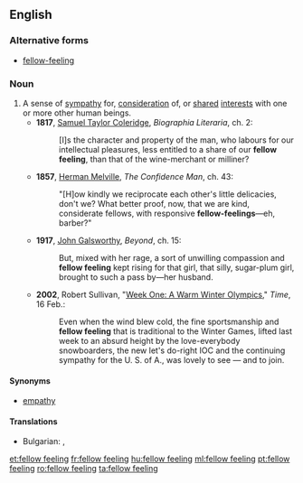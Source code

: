 {{also|fellow-feeling}}
==English==

===Alternative forms===
* [[fellow-feeling]]

===Noun===
{{en-noun}}

# A sense of [[sympathy]] for, [[consideration]] of, or [[shared]] [[interest]]s with one or more other human beings.
#* '''1817''', [[w:Samuel Taylor Coleridge|Samuel Taylor Coleridge]], ''Biographia Literaria'', ch. 2:
#*: [I]s the character and property of the man, who labours for our intellectual pleasures, less entitled to a share of our '''fellow feeling''', than that of the wine-merchant or milliner?
#* '''1857''', [[w:Herman Melville|Herman Melville]], ''The Confidence Man'', ch. 43:
#*: "[H]ow kindly we reciprocate each other's little delicacies, don't we? What better proof, now, that we are kind, considerate fellows, with responsive '''fellow-feelings'''—eh, barber?"
#* '''1917''', [[w:John Galsworthy|John Galsworthy]], ''Beyond'', ch. 15:
#*: But, mixed with her rage, a sort of unwilling compassion and '''fellow feeling''' kept rising for that girl, that silly, sugar-plum girl, brought to such a pass by—her husband.
#* '''2002''', Robert Sullivan, "[http://www.time.com/time/arts/article/0,8599,203479,00.html Week One: A Warm Winter Olympics]," ''Time'', 16 Feb.:
#*: Even when the wind blew cold, the fine sportsmanship and '''fellow feeling''' that is traditional to the Winter Games, lifted last week to an absurd height by the love-everybody snowboarders, the new let's do-right IOC and the continuing sympathy for the U. S. of A., was lovely to see — and to join.

====Synonyms====
* [[empathy]]

====Translations====
{{trans-top|A sense of [[sympathy]]}}
* Bulgarian: {{t+|bg|симпатия|f}}, {{t+|bg|разбирателство|n}}
{{trans-mid}}

{{trans-bottom}}

[[et:fellow feeling]]
[[fr:fellow feeling]]
[[hu:fellow feeling]]
[[ml:fellow feeling]]
[[pt:fellow feeling]]
[[ro:fellow feeling]]
[[ta:fellow feeling]]